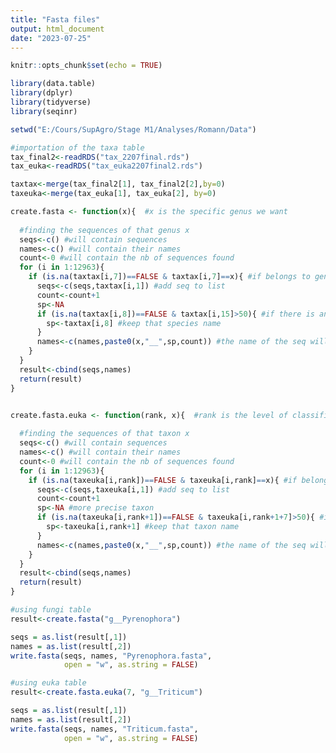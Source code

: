 ---
title: "Fasta files"
output: html_document
date: "2023-07-25"
---

```{r setup, include=FALSE}
knitr::opts_chunk$set(echo = TRUE)
```

```{r}
library(data.table)
library(dplyr)
library(tidyverse)
library(seqinr)

setwd("E:/Cours/SupAgro/Stage M1/Analyses/Romann/Data")

#importation of the taxa table
tax_final2<-readRDS("tax_2207final.rds")
tax_euka<-readRDS("tax_euka2207final2.rds")

```

```{r table}
taxtax<-merge(tax_final2[1], tax_final2[2],by=0)
taxeuka<-merge(tax_euka[1], tax_euka[2], by=0)
```

```{r function}

create.fasta <- function(x){  #x is the specific genus we want
  
  #finding the sequences of that genus x 
  seqs<-c() #will contain sequences
  names<-c() #will contain their names
  count<-0 #will contain the nb of sequences found
  for (i in 1:12963){
    if (is.na(taxtax[i,7])==FALSE & taxtax[i,7]==x){ #if belongs to genus
      seqs<-c(seqs,taxtax[i,1]) #add seq to list
      count<-count+1
      sp<-NA 
      if (is.na(taxtax[i,8])==FALSE & taxtax[i,15]>50){ #if there is an identified species with satisfactory bootstrap value
        sp<-taxtax[i,8] #keep that species name
      }
      names<-c(names,paste0(x,"__",sp,count)) #the name of the seq will be genus name, a unique nb, potential species name
    }
  }
  result<-cbind(seqs,names)
  return(result)
}


create.fasta.euka <- function(rank, x){  #rank is the level of classification we want as the nb of column, x is the specific taxon we want in this level
  
  #finding the sequences of that taxon x 
  seqs<-c() #will contain sequences
  names<-c() #will contain their names
  count<-0 #will contain the nb of sequences found
  for (i in 1:12963){
    if (is.na(taxeuka[i,rank])==FALSE & taxeuka[i,rank]==x){ #if belongs to taxon x
      seqs<-c(seqs,taxeuka[i,1]) #add seq to list
      count<-count+1
      sp<-NA #more precise taxon
      if (is.na(taxeuka[i,rank+1])==FALSE & taxeuka[i,rank+1+7]>50){ #if there is an identified lower taxon with satisfactory bootstrap value
        sp<-taxeuka[i,rank+1] #keep that taxon name
      }
      names<-c(names,paste0(x,"__",sp,count)) #the name of the seq will be genus name, a unique nb, potential species name
    }
  }
  result<-cbind(seqs,names)
  return(result)
}

```

```{r creating fasta}

#using fungi table
result<-create.fasta("g__Pyrenophora")

seqs = as.list(result[,1])
names = as.list(result[,2])
write.fasta(seqs, names, "Pyrenophora.fasta",
            open = "w", as.string = FALSE)


```

```{r creating fasta euka}
#using euka table
result<-create.fasta.euka(7, "g__Triticum")

seqs = as.list(result[,1])
names = as.list(result[,2])
write.fasta(seqs, names, "Triticum.fasta",
            open = "w", as.string = FALSE)
```

